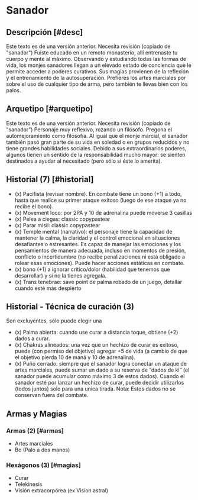 
# Sanador

<Bleed>
  <Screenshot src={placeholderImage} alt="placeholder" full />
</Bleed>

## Descripción [#desc]

<Callout type="warning" emoji="🔎">
  Este texto es de una versión anterior. Necesita revisión (copiado de
  "sanador")
</Callout>
Fuiste educado en un remoto monasterio, allí entrenaste tu cuerpo y mente al máximo.
Observando y estudiando todas las formas de vida, los monjes sanadores llegan a un
elevado estado de conciencia que le permite acceder a poderes curativos. Sus magias
provienen de la reflexión y el entrenamiento de la autosuperación. Prefieres los
artes marciales por sobre el uso de cualquier tipo de arma, pero también te llevas
bien con los palos.

## Arquetipo [#arquetipo]

<Callout type="warning" emoji="🔎">
  Este texto es de una versión anterior. Necesita revisión (copiado de
  "sanador")
</Callout>
Personaje muy reflexivo, rozando un filósofo. Pregona el automejoramiento como filosofía.
Al igual que el monje marcial, el sanador también pasó gran parte de su vida en soledad
o en grupos reducidos y no tiene grandes habilidades sociales. Debido a sus extraordinarios
poderes, algunos tienen un sentido de la responsabilidad mucho mayor: se sienten
destinados a ayudar al necesitado (pero sólo si éste lo amerita).

## Historial (7) [#historial]

- (x) Pacifista (revisar nombre). En combate tiene un bono (+1) a todo, hasta que realice su primer ataque exitoso (luego de ese ataque ya no recibe el bono).
- (x) Movement loco: por 2PA y 10 de adrenalina puede moverse 3 casillas
- (x) Pelea a ciegas: classic copypastear
- (x) Parar misil: classic copypastear
- (x) Temple mental (narrativo): el personaje tiene la capacidad de mantener la calma, la claridad y el control emocional en situaciones desafiantes o estresantes. Es capaz de manejar las emociones y los pensamientos de manera adecuada, incluso en momentos de presión, conflicto o incertidumbre (no recibe penalizaciones ni está obligado a rolear esas emociones). Puede hacer acciones estáticas en combate.
- (x) bono (+1) a ignorar crítico/dolor (habilidad que tenemos que desarrollar) y si no la tienes agregala.
- (x) Trans tenebrae: save point de palma robado de un juego, detallar cuando esté más despierto

## Historial - Técnica de curación (3)
Son excluyentes, sólo puede elegir una

- (x) Palma abierta: cuando use curar a distancia toque, obtiene (+2) dados a curar.
- (x) Chakras alineados: una vez que un hechizo de curar es exitoso, puede (con permiso del objetivo) agregar +5 de vida (a cambio de que el objetivo pierda 10 de maná y 10 de adrenalina).
- (x) Puño cerrado: siempre que el sanador logra conectar un ataque de artes marciales, puede sumar un dado a su reserva de “dados de ki” (el sanador puede acumular como máximo 3 de estos dados). Cuando el sanador esté por lanzar un hechizo de curar, puede decidir utilizarlos (todos juntos) solo para una unica tirada. Nota: Estos dados no se conservan fuera del combate.

## Armas y Magias

### Armas (2) [#armas]

- Artes marciales
- Bo (Palo a dos manos)

### Hexágonos (3) [#magias]

- Curar
- Telekinesis
- Visión extracorpórea (ex Vision astral)
